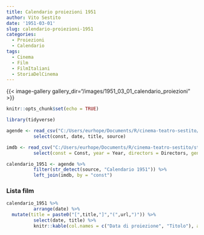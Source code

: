```yaml
---
title: Calendario proiezioni 1951
author: Vito Sestito
date: '1951-03-01'
slug: calendario-proiezioni-1951
categories:
  - Proiezioni
  - Calendario
tags:
  - Cinema
  - Film
  - FilmItaliani
  - StoriaDelCinema
---
```

{{< image-gallery gallery_dir="/images/1951_03_01_calendario_proiezioni" >}}
```r
knitr::opts_chunk$set(echo = TRUE)

library(tidyverse)

agende <- read_csv("C:/Users/eurhope/Documents/R/cinema-teatro-sestito/static/data/programmazione_agende.csv") %>%
          select(const, date, title, source)

imdb <- read_csv("C:/Users/eurhope/Documents/R/cinema-teatro-sestito/static/data/programmazione_imdb.csv") %>%
          select(const = Const, year = Year, directors = Directors, genres = Genres, imdb_rating = `IMDb Rating`, runtime = `Runtime (mins)`, url = URL)

calendario_1951 <- agende %>%
          filter(str_detect(source, "Calendario 1951")) %>%
          left_join(imdb, by = "const")
```
### Lista film
```r
calendario_1951 %>%
          arrange(date) %>%
  mutate(title = paste0("[",title,"]","(",url,")")) %>%
          select(date, title) %>%
          knitr::kable(col.names = c("Data di proiezione", "Titolo"), align = c("l", "l", "l"))
```